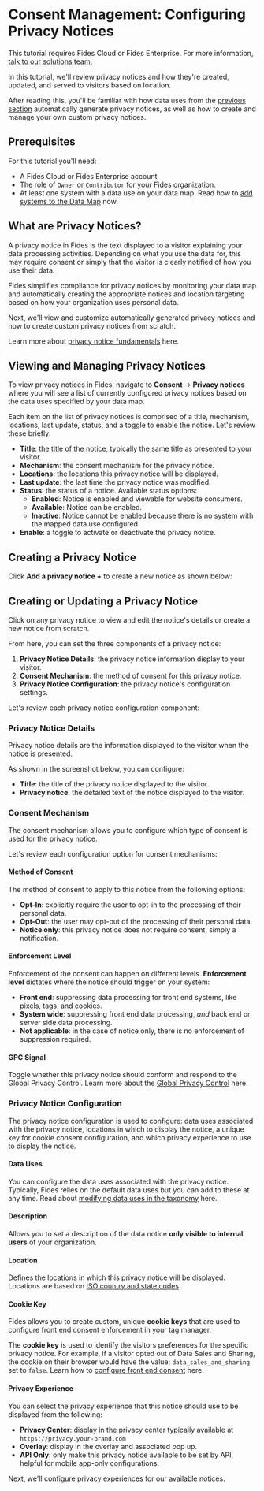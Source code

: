 
# Consent Management: Configuring Privacy Notices

<TutorialKey duration="10" product="Fides" topic="Consent Management"/>

<Callout emoji=""> This tutorial requires Fides Cloud or Fides Enterprise. For more information, [talk to our solutions team.](https://ethyca.com/book-demo?utm_source=docs-site) </Callout>

In this tutorial, we'll review privacy notices and how they're created, updated, and served to visitors based on location.

After reading this, you'll be familiar with how data uses from the [previous section](/tutorials/consent-management-configuration/data-use-for-consent) automatically generate privacy notices, as well as how to create and manage your own custom privacy notices.

## Prerequisites

For this tutorial you'll need:

* A Fides Cloud or Fides Enterprise account
* The role of `Owner` or `Contributor` for your Fides organization.
* At least one system with a data use on your data map. Read how to [add systems to the Data Map](/tutorials/data-mapping-adding-systems-manually) now.



## What are Privacy Notices?

A privacy notice in Fides is the text displayed to a visitor explaining your data processing activities. Depending on what you use the data for, this may require consent or simply that the visitor is clearly notified of how you use their data.

Fides simplifies compliance for privacy notices by monitoring your data map and automatically creating the appropriate notices and location targeting based on how your organization uses personal data. 

Next, we'll view and customize automatically generated privacy notices and how to create custom privacy notices from scratch. 

Learn more about [privacy notice fundamentals](/tutorials/consent-management-fundamentals/consent-management-privacy-notices) here.

## Viewing and Managing Privacy Notices
To view privacy notices in Fides, navigate to **Consent** → **Privacy notices** where you will see a list of currently configured privacy notices based on the data uses specified by your data map.
<Screenshot img="/docs/assets/img/tutorials/consent-management-privacy-notices.gif" description="View all Privacy Notices" />

Each item on the list of privacy notices is comprised of a title, mechanism, locations, last update, status, and a toggle to enable the notice. Let's review these briefly:


* **Title**: the title of the notice, typically the same title as presented to your visitor.
* **Mechanism**: the consent mechanism for the privacy notice.
* **Locations**: the locations this privacy notice will be displayed.
* **Last update**: the last time the privacy notice was modified.
* **Status**: the status of a notice. Available status options:
    - **Enabled**: Notice is enabled and viewable for website consumers.
    - **Available**: Notice can be enabled.
    - **Inactive**: Notice cannot be enabled because there is no system with the mapped data use configured.
* **Enable**: a toggle to activate or deactivate the privacy notice.

## Creating a Privacy Notice
Click **Add a privacy notice +** to create a new notice as shown below:

<Screenshot img="/docs/assets/img/tutorials/consent-management-new-notice.gif" description="Create a Privacy Notices" mw="450" />

## Creating or Updating a Privacy Notice
Click on any privacy notice to view and edit the notice's details or create a new notice from scratch.

From here, you can set the three components of a privacy notice:
1. **Privacy Notice Details**: the privacy notice information display to your visitor.
2. **Consent Mechanism**: the method of consent for this privacy notice.
3. **Privacy Notice Configuration**: the privacy notice's configuration settings.

Let's review each privacy notice configuration component:

### Privacy Notice Details
Privacy notice details are the information displayed to the visitor when the notice is presented.

As shown in the screenshot below, you can configure:
* **Title**: the title of the privacy notice displayed to the visitor.
* **Privacy notice**: the detailed text of the notice displayed to the visitor.

<Screenshot img="/docs/assets/img/tutorials/consent-management-privacy-notice-details.gif" description="Privacy Notice Details" mw="500" />

### Consent Mechanism
The consent mechanism allows you to configure which type of consent is used for the privacy notice. 

Let's review each configuration option for consent mechanisms:

#### Method of Consent
The method of consent to apply to this notice from the following options:
* **Opt-In**: explicitly require the user to opt-in to the processing of their personal data.
* **Opt-Out**: the user may opt-out of the processing of their personal data.
* **Notice only**: this privacy notice does not require consent, simply a notification.

<Screenshot img="/docs/assets/img/tutorials/consent-management-consent-mechanism-consent.gif" description="Privacy Notice Consent Mechanism" mw="500" />

#### Enforcement Level

Enforcement of the consent can happen on different levels. **Enforcement level** dictates where the notice should trigger on your system: 

* **Front end**: suppressing data processing for front end systems, like pixels, tags, and cookies.
* **System wide**: suppressing front end data processing, _and_ back end or server side data processing.
* **Not applicable**: in the case of notice only, there is no enforcement of suppression required.
<Screenshot img="/docs/assets/img/tutorials/consent-management-consent-mechanism-enforcement.gif" description="Privacy Notice Consent Enforcement" mw="500" />

#### GPC Signal
Toggle whether this privacy notice should conform and respond to the Global Privacy Control. Learn more about the [Global Privacy Control](/regulations/gpc/overview) here.

<Screenshot img="/docs/assets/img/tutorials/consent-management-consent-mechanism-gpc.gif" description="Privacy Notice GPC Configuration" mw="500" />

### Privacy Notice Configuration
The privacy notice configuration is used to configure: data uses associated with the privacy notice, locations in which to display the notice, a unique key for cookie consent configuration, and which privacy experience to use to display the notice.

#### Data Uses

You can configure the data uses associated with the privacy notice. Typically, Fides relies on the default data uses but you can add to these at any time. Read about [modifying data uses in the taxonomy](/tutorials/consent-management-configuration/data-use-for-consent) here.

<Screenshot img="/docs/assets/img/tutorials/consent-management-config-data-use.gif" description="Privacy Notice Configure Data Uses" mw="500" />

#### Description
Allows you to set a description of the data notice **only visible to internal users** of your organization.

<Screenshot img="/docs/assets/img/tutorials/consent-management-config-description.gif" description="Privacy Notice Configure Description" mw="500" />

#### Location
Defines the locations in which this privacy notice will be displayed. Locations are based on [ISO country and state codes](https://en.wikipedia.org/wiki/List_of_ISO_3166_country_codes).

<Screenshot img="/docs/assets/img/tutorials/consent-management-config-location.gif" description="Privacy Notice Configure Locations" mw="500" />

#### Cookie Key
Fides allows you to create custom, unique **cookie keys** that are used to configure front end consent enforcement in your tag manager. 

The **cookie key** is used to identify the visitors preferences for the specific privacy notice. For example, if a visitor opted out of Data Sales and Sharing, the cookie on their browser would have the value: `data_sales_and_sharing` set to `false`. Learn how to [configure front end consent](/tutorials/consent-management-configuration) here.

<Screenshot img="/docs/assets/img/tutorials/consent-management-config-cookie-key.gif" description="Privacy Notice Configure Cookie Key" mw="500" />

#### Privacy Experience

You can select the privacy experience that this notice should use to be displayed from the following:
* **Privacy Center**: display in the privacy center typically available at `https://privacy.your-brand.com`
* **Overlay**: display in the overlay and associated pop up.
* **API Only**: only make this privacy notice available to be set by API, helpful for mobile app-only configurations.

<Screenshot img="/docs/assets/img/tutorials/consent-management-config-privacy-experience.gif" description="Privacy Notice Configure Privacy Experience" mw="500" />

Next, we'll configure privacy experiences for our available notices.